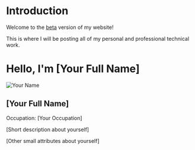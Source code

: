 # Introduction
 
Welcome to the [beta](https://beta.mcelwain.me/) version of my website!

This is where I will be posting all of my personal and professional technical work.



# Hello, I'm [Your Full Name]

<div className="profile-container">
  <div className="profile-image-container">
    <Image src="/path/to/your/image.jpg" alt="Your Name" width={200} height={200} className="profile-image" />
  </div>
  <div className="profile-details">
    <h2 className="profile-name">[Your Full Name]</h2>
    <p className="profile-occupation">Occupation: [Your Occupation]</p>
    <p className="profile-description">
      [Short description about yourself]
    </p>
    <p className="profile-attributes">
      [Other small attributes about yourself]
    </p>
  </div>
</div>

<style>
  .profile-container {
    display: flex;
    align-items: center;
    justify-content: center;
    margin-top: 50px;
  }

  .profile-image-container {
    border-radius: 50%;
    overflow: hidden;
    margin-right: 20px;
    box-shadow: 0 4px 8px rgba(0, 0, 0, 0.1);
  }

  .profile-details {
    text-align: left;
  }

  .profile-name {
    font-size: 24px;
    margin-bottom: 5px;
  }

  .profile-occupation {
    font-size: 18px;
    color: #666;
    margin-bottom: 10px;
  }

  .profile-description {
    font-size: 16px;
    margin-bottom: 15px;
  }

  .profile-attributes {
    font-size: 14px;
    color: #666;
  }
</style>

